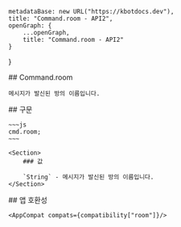 
    metadataBase: new URL("https://kbotdocs.dev"),
    title: "Command.room - API2",
    openGraph: {
        ...openGraph,
        title: "Command.room - API2"
    }
}

<Section>
    ## Command.room

    메시지가 발신된 방의 이름입니다.
</Section>
<Section>
    ## 구문

    ~~~js
    cmd.room;
    ~~~

    <Section>
        ### 값

        `String` - 메시지가 발신된 방의 이름입니다.
    </Section>
</Section>
<Section>
    ## 앱 호환성

    <AppCompat compats={compatibility["room"]}/>
</Section>